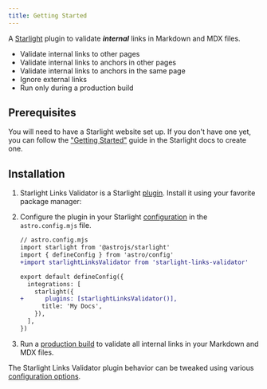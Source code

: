 ```yaml
---
title: Getting Started
---
```


A [Starlight](https://starlight.astro.build) plugin to validate **_internal_** links in Markdown and MDX files.

- Validate internal links to other pages
- Validate internal links to anchors in other pages
- Validate internal links to anchors in the same page
- Ignore external links
- Run only during a production build

## Prerequisites

You will need to have a Starlight website set up.
If you don't have one yet, you can follow the ["Getting Started"](https://starlight.astro.build/getting-started) guide in the Starlight docs to create one.

## Installation


<Steps>

1. Starlight Links Validator is a Starlight [plugin](https://starlight.astro.build/reference/plugins/). Install it using your favorite package manager:

   <PackageManagers pkg="starlight-links-validator" />

2. Configure the plugin in your Starlight [configuration](https://starlight.astro.build/reference/configuration/#plugins) in the `astro.config.mjs` file.

   ```diff lang="js"
   // astro.config.mjs
   import starlight from '@astrojs/starlight'
   import { defineConfig } from 'astro/config'
   +import starlightLinksValidator from 'starlight-links-validator'

   export default defineConfig({
     integrations: [
       starlight({
   +      plugins: [starlightLinksValidator()],
         title: 'My Docs',
       }),
     ],
   })
   ```

3. Run a [production build](https://docs.astro.build/en/reference/cli-reference/#astro-build) to validate all internal links in your Markdown and MDX files.

</Steps>

The Starlight Links Validator plugin behavior can be tweaked using various [configuration options](/configuration).
